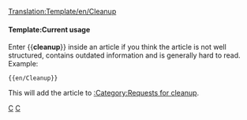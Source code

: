 <noinclude>[[Translation:Template/en/Cleanup]]</noinclude>{{en/Ambox| type  = style
| text  = <strong>Cleanup</strong><br>This article needs a cleanup. It has grown over time and is now hard to read. You can improve it by rewriting parts of it or by giving the article a new structure.
}}<includeonly>{{{1|[[Category:en/Cleanup]]}}}</includeonly><noinclude>

====Template:Current usage====

Enter <nowiki>{{</nowiki>'''cleanup'''<nowiki>}}</nowiki> inside an article if you think the article is not well structured, contains outdated information and is generally hard to read. Example:
<pre>{{en/Cleanup}}</pre>
This will add the article to [[Category/en/Requests for cleanup|:Category:Requests for cleanup]].

[[Category:en/Templates|C]][[Category:en/Message boxes|C]]
</noinclude>